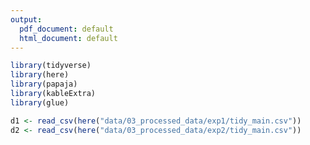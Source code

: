 ```yaml
---
output:
  pdf_document: default
  html_document: default
---
```

```r
library(tidyverse)
library(here)
library(papaja)
library(kableExtra)
library(glue)

d1 <- read_csv(here("data/03_processed_data/exp1/tidy_main.csv"))
d2 <- read_csv(here("data/03_processed_data/exp2/tidy_main.csv"))

```


\begin{landscape}
\begin{table}
    \small
    \caption{Tasks included in each experiment along with the post-exclusion sample sizes.}\label{ta:upper_bound}
    \centering

    \begin{tabular}{l p{2in} p{2in} p{2in} p{.7in} p{.7in}} 
        \hline
        \bf{Experiment} & \bf{Task} & \bf{Relevant Citation} & \bf{Task Description} & \bf{CN} & \bf{US} \\
        \hline

        1 & Ambiguous Relational Match-To-Sample (RMTS) & Carstensen et al. (2019) & Infer whether an object or relation is causally relevant & N = 167  & N = 169\\

& Picture Free Description & Imada, Carlson, \& Ktakura (2013) & Describe pictures from memory after a brief study period & N = 167 & N = 169\\

& Ebbinghaus Illusion & Imada, Carlson, \& Itakura (2013) & Judge the size of circles in a context designed to bias size judgments & N = 167  & N = 169\\

& Horizon Collage & Senzaki, Masuda, \& Nand (2014) & Make an image by dragging and dropping stickers onto a display & N = 167  & N = 169\\

& Symbolic Self-Inflation (Family) & Kitayama et al. (2009) & Draw self and family members as circles & N = 141 & N = 110\\

& Uniqueness Preference & Kim \& Markus (1999) & Choose a sticker from five stickers, four of which are the same color & N = 167 & N = 169\\

& Child Causal Attribution & Seiver, Gopnik, \& Goodman (2013) & Watch short vignettes and explain the decisions of the characters & N = 167 & N = 169\\

& Raven's Progressive Matrices & Su (2020) & Use analogic reasoning to complete visually-presented patterns & N = 167 & N = 169\\
2 & Ambiguous Relational Match-To-Sample (RMTS) & Carstensen et al. (2019) & Infer whether an object or relation is causally relevant & N = 174 & N = 293\\

& Picture Free Description & Imada, Carlson, \& Itakura (2013) & Describe pictures from memory after a brief study period & N = 132 & N = 284\\

& Change Detection & Mausda \& Nisbett (2007) & Find differences in the foreground or background of two images & N = 160 & N = 253\\

& Symbolic Self-Inflation (Friends) & Kitayama et al. (2009) & Draw a sociogram with self and friends as nodes, relationships as edges & N = 158 & N = 252\\

& Adult Causal Attribution & Morris \& Peng (1994) & Read a crime story and explain the criminal’s motivations & N = 114 & N = 293\\

& Taxonomic-Thematic Similariy & Ji, Zhang, \& Nisbett (2004) & Match items based on taxonomic or thematic similarity (e.g., cow: chicken / grass) & N =178 & N = 295\\

& Semantic Intuition & Li, Liu, Chalmers, \& Snedeker (2018) & Decide whether a story refers to a named character (whose actions are mischaracterized) or the person who performed the actions (but had a different name) & N = 181 & N = 298\\

& Raven's Progressive Matrices & Su (2020) & Use analogical reasoning to complete visually-presented patterns & N = 181 & N = 298\\
    \hline
    \end{tabular}
\end{table}
\end{landscape}


<!-- # get the sample size  -->

<!-- ```{r} -->
<!-- d1_order <- c("RMTS", "FD", "EBB", "HZ", "SI", "CP", "CA", "RV") -->

<!-- d1_df_summary <- d1 %>%  -->
<!--   group_by(task_name,culture) %>%  -->
<!--   distinct(subject) %>%  -->
<!--   count() %>%  -->
<!--   ungroup() %>%  -->
<!--   pivot_wider(names_from = culture, values_from = n) %>%  -->
<!--   mutate( -->
<!--     str = glue("CN:{CN}; US:{US}") -->
<!--   ) %>%  -->
<!--   slice(match(d1_order, task_name)) -->


<!-- d2_order <- c("RMTS", "FD", "CD", "SSI", "CA", "TD", "SeI", "RV") -->

<!-- d2_df_summary <- d2 %>%  -->
<!--   group_by(task_name,culture) %>%  -->
<!--   distinct(subject) %>%  -->
<!--   count() %>%  -->
<!--   ungroup() %>%  -->
<!--   pivot_wider(names_from = culture, values_from = n) %>%  -->
<!--   mutate( -->
<!--     str = glue("CN:{CN}; US:{US}") -->
<!--   ) %>%  -->
<!--   slice(match(d2_order, task_name)) -->


<!-- sample_sizes <- c(d1_df_summary$str, d2_df_summary$str) -->


<!-- ``` -->


<!-- ```{r fig.width=8, fig.height=10} -->

<!-- collapse_rows_dt <- data.frame(Experiment = c(rep("1", 8), rep("2", 8)), -->
<!--                            Task = c("Ambiguous Relational Match-To-Sample (RMTS)", -->
<!--                                     "Picture Free Description", -->
<!--                                     "Ebbinghaus Illusion", -->
<!--                                     "Horizon Collage", -->
<!--                                     "Symbolic Self-Inflation (Family)", -->
<!--                                     "Uniqueness Preference", -->
<!--                                     "Child Causal Attribution", -->
<!--                                     "Raven's Progressive Matrices", -->
<!--                                     "Ambiguous Relational Match-To-Sample (RMTS)", -->
<!--                                     "Picture Free Description", -->
<!--                                     "Change Detection", -->
<!--                                     "Symbolic Self-Inflation (Friends)", -->
<!--                                     "Adult Causal Attribution", -->
<!--                                     "Taxonomic-Thematic Similariy", -->
<!--                                     "Semantic Intuition", -->
<!--                                     "Raven's Progressive Matrices"), -->
<!--                            `Relevant Citation` = c( -->
<!--                              "Carstensen et al. (2019)", -->
<!--                              "Imada, Carlson, & Ktakura (2013)", -->
<!--                              "Imada, Carlson, & Itakura (2013)", -->
<!--                              "Senzaki, Masuda, & Nand (2014)", -->
<!--                              "Kitayama et al. (2009)", -->
<!--                              "Kim & Markus (1999)", -->
<!--                              "Seiver, Gopnik, & Goodman (2013)", -->
<!--                              "Su (2020)", -->
<!--                              "Carstensen et al. (2019)", -->
<!--                              "Imada, Carlson, & Itakura (2013)", -->
<!--                              "Mausda & Nisbett (2007)", -->
<!--                              "Kitayama et al. (2009)", -->
<!--                              "Morris & Peng (1994)", -->
<!--                              "Ji, Zhang, & Nisbett (2004)", -->
<!--                              "Li, Liu, Chalmers, & Snedeker (2018)", -->
<!--                              "Su (2020)" -->
<!--                            ), -->
<!--                            `Task Description` = c( -->
<!--                              "Infer whether an object or relation is causally relevant", -->
<!--                              "Describe pictures from memory after a brief study period", -->
<!--                              "Judge the size of circles in a context designed to bias size judgments", -->
<!--                              "Make an image by dragging and dropping stickers onto a display", -->
<!--                              "Draw self and family members as circles", -->
<!--                              "Choose a sticker from five stickers, four of which are the same color", -->
<!--                              "Watch short vignettes and explain the decisions of the characters -->
<!--                               ", -->
<!--                              "Use analogic reasoning to complete visually-presented patterns", -->
<!--                              "Infer whether an object or relation is causally relevant", -->
<!--                              "Describe pictures from memory after a brief study period", -->
<!--                              "Find differences in the foreground or background of two images", -->
<!--                              "Draw a sociogram with self and friends as nodes, relationships as edges", -->
<!--                              "Read a crime story and explain the criminal’s motivations", -->
<!--                              "Match items based on taxonomic or thematic similarity (e.g., cow: chicken / grass)", -->

<!--                              "Decide whether a story refers to a named character (whose actions are mischaracterized) or the person who performed the actions (but had a different name)", -->
<!--                              "Use analogical reasoning to complete visually-presented patterns" -->
<!--                            ), -->
<!--                            "Sample Size" = sample_sizes -->
<!--                            ) -->

<!-- kable(collapse_rows_dt, "latex", align = "l", longtable  = TRUE, -->
<!--       row.names = FALSE, -->
<!--        col.names = c("Experiment", -->
<!--                     "Task", -->
<!--                     "Relevant Citation", -->
<!--                     "Task Description", -->
<!--                     "Task Sample Size")) %>% -->
<!-- kable_styling(full_width = TRUE, -->
<!--               font_size = 5, -->
<!--               bootstrap_options = c("condensed")) %>% -->
<!-- collapse_rows(columns = 1:2, -->
<!--               row_group_label_fonts = list(list(bold = T), list(bold = T))) -->



<!-- ``` -->

